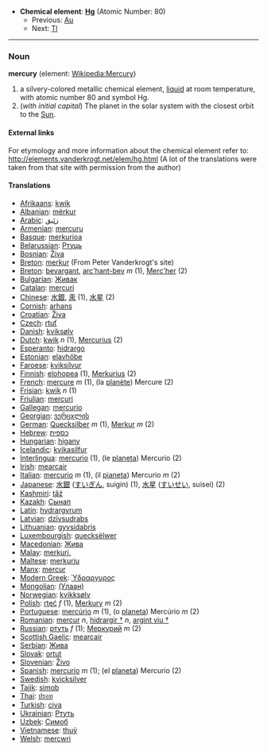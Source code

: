 *'''Chemical element''': '''[[Hg]]''' (Atomic Number: 80)
**Previous: [[Gold|Au]]
**Next: [[Thallium|Tl]]
----
=== Noun ===
'''mercury''' (element: [[en:Mercury (element)|Wikipedia:Mercury]])

#a silvery-colored metallic chemical element, [[liquid]] at room temperature, with atomic number 80 and symbol Hg.
# (''with initial capital'') The planet in the solar system with the closest orbit to the [[Sun]].

====External links====
For etymology and more information about the chemical element refer to:
http://elements.vanderkrogt.net/elem/hg.html
(A lot of the translations were taken from that site with permission from the author)

==== Translations ====
*[[Afrikaans]]: [[kwik]]
*[[Albanian]]: [[mërkur]]
*[[Arabic]]: [[زئبق]]
*[[Armenian]]: [[mercuru]]
*[[Basque]]: [[merkurioa]]
*[[Belarussian]]: [[Ртуць]]
*[[Bosnian]]: [[Živa]]
*[[Breton]]: [[merkur]] (From Peter Vanderkrogt's site)
*[[Breton]]: [[bevargant]], [[arc'hant-bev]] ''m'' (1), [[Merc'her]] (2)
*[[Bulgarian]]: [[Живак]]
*[[Catalan]]: [[mercuri]]
*[[Chinese]]: [[水銀]], [[汞]] (1), [[水星]] (2)
*[[Cornish]]: [[arhans]]
*[[Croatian]]: [[Živa]]
*[[Czech]]: [[rtuť]]
*[[Danish]]: [[kviksølv]]
*[[Dutch]]: [[kwik]] ''n'' (1), [[Mercurius]] (2)
*[[Esperanto]]: [[hidrargo]]
*[[Estonian]]: [[elavhõbe]]
*[[Faroese]]: [[kviksilvur]]
*[[Finnish]]: [[elohopea]] (1), [[Merkurius]] (2)
*[[French]]: [[mercure]] ''m'' (1), (la [[planète]]) Mercure (2)
*[[Frisian]]: [[kwik]] ''n'' (1)
*[[Friulian]]: [[mercuri]]
*[[Gallegan]]: [[mercurio]]
*[[Georgian]]: [[ვერცxლის]]
*[[German]]: [[Quecksilber]] ''m'' (1), [[Merkur]] ''m'' (2)
*[[Hebrew]]: [[כספית]]
*[[Hungarian]]: [[higany]]
*[[Icelandic]]: [[kvikasilfur]]
*[[Interlingua]]: [[mercurio]] (1), (le [[planeta]]) Mercurio (2)
*[[Irish]]: [[mearcair]]
*[[Italian]]: [[mercurio]] ''m'' (1), (il [[pianeta]]) Mercurio ''m'' (2)
*[[Japanese]]: [[水銀]] ([[すいぎん]], suigin) (1), [[水星]] ([[すいせい]], suisei) (2)
*[[Kashmiri]]: [[tãź]]
*[[Kazakh]]: [[Сынап]]
*[[Latin]]: [[hydrargyrum]]
*[[Latvian]]: [[dzīvsudrabs]]
*[[Lithuanian]]: [[gyvsidabris]]
*[[Luxembourgish]]: [[quecksëlwer]]
*[[Macedonian]]: [[Жива]]
*[[Malay]]: [[merkuri,]]
*[[Maltese]]: [[merkurju]]
*[[Manx]]: [[mercur]]
*[[Modern Greek]]: [[Ύδραργυρος]] '' ''
*[[Mongolian]]: [[(Улаан)]]
*[[Norwegian]]: [[kvikksølv]]
*[[Polish]]: [[rtęć]] ''f'' (1), [[Merkury]] ''m'' (2)
*[[Portuguese]]: [[mercúrio]] ''m'' (1), (o [[planeta]]) Mercúrio ''m'' (2)
*[[Romanian]]: [[mercur]] ''n'', [[hidrargir †]] ''n'', [[argint viu †]]
*[[Russian]]: [[ртуть]] ''f'' (1); [[Меркурий]] ''m'' (2)
*[[Scottish Gaelic]]: [[mearcair]]
*[[Serbian]]: [[Жива]]
*[[Slovak]]: [[ortut]]
*[[Slovenian]]: [[Živo]]
*[[Spanish]]: [[mercurio]] ''m'' (1); (el [[planeta]]) Mercurio (2)
*[[Swedish]]: [[kvicksilver]]
*[[Tajik]]: [[simob]]
*[[Thai]]: [[ปรอท]]
*[[Turkish]]: [[civa]]
*[[Ukrainian]]: [[Ртуть]]
*[[Uzbek]]: [[Симоб]]
*[[Vietnamese]]: [[thuỷ]]
*[[Welsh]]: [[mercwri]]